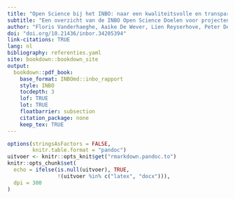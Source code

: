 ```yaml
---
title: "Open Science bij het INBO: naar een kwaliteitsvolle en transparante onderzoekscyclus"
subtitle: "Een overzicht van de INBO Open Science Doelen voor projecten - versie 1.1"
author: "Floris Vanderhaeghe, Aaike De Wever, Lien Reyserhove, Peter Desmet, Thierry Onkelinx, Bart Goossens, Saskia Wanner, Gerrit Genouw, Lymke Janssens, Francis Turkelboom, Toon Van Daele"
doi: "doi.org/10.21436/inbor.34205394"
link-citations: TRUE
lang: nl
bibliography: referenties.yaml
site: bookdown::bookdown_site
output:
  bookdown::pdf_book:
    base_format: INBOmd::inbo_rapport
    style: INBO
    tocdepth: 3
    lof: TRUE
    lot: TRUE
    floatbarrier: subsection
    citation_package: none
    keep_tex: TRUE
---
```


```r
options(stringsAsFactors = FALSE,
        knitr.table.format = "pandoc")
uitvoer <- knitr::opts_knit$get("rmarkdown.pandoc.to")
knitr::opts_chunk$set(
  echo = ifelse(is.null(uitvoer), TRUE,
                !(uitvoer %in% c("latex", "docx"))),
  dpi = 300
)
```

